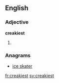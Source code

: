 ==English==

===Adjective===
'''creakiest'''

# {{superlative of|creaky}}

===Anagrams===
* [[ice skater#English|ice skater]]

[[fr:creakiest]]
[[sv:creakiest]]